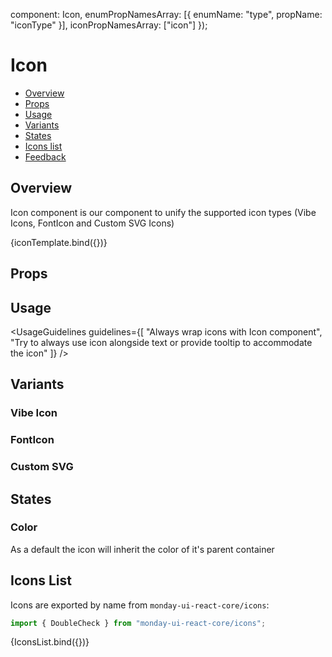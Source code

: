 
  component: Icon,
  enumPropNamesArray: [{ enumName: "type", propName: "iconType" }],
  iconPropNamesArray: ["icon"]
});

<Meta title="Media/Icon" component={Icon} argTypes={metaSettings.argTypes} decorators={metaSettings.decorators} />

<!--- Component template -->


<!--- Component documentation -->

# Icon

- [Overview](#overview)
- [Props](#props)
- [Usage](#usage)
- [Variants](#variants)
- [States](#states)
- [Icons list](#icons-list)
- [Feedback](#feedback)

## Overview

Icon component is our component to unify the supported icon types (Vibe Icons, FontIcon and Custom SVG Icons)

<Canvas>
  <Story name="Overview" args={{ icon: Bolt }}>
    {iconTemplate.bind({})}
  </Story>
</Canvas>

## Props

<ArgsTable story="Overview" />

## Usage

<UsageGuidelines
  guidelines={[
    "Always wrap icons with Icon component",
    "Try to always use icon alongside text or provide tooltip to accommodate the icon"
  ]}
/>

## Variants

### Vibe Icon

<Canvas>
  <Story name="Vibe Icon">
    <Icon iconType={Icon.type.SVG} icon={Bolt} iconLabel="my bolt svg icon" iconSize={16} />
  </Story>
</Canvas>

### FontIcon

<Canvas>
  <Story name="Font Icon">
    <Icon iconType={Icon.type.ICON_FONT} iconLabel="my font awesome start icon" icon="fa fa-star" />
  </Story>
</Canvas>

### Custom SVG

<Canvas>
  <Story name="Custom SVG">
    <Icon
      iconType={Icon.type.SRC}
      icon="https://cdn.monday.com/images/apps/custom-icons/Form.svg"
      iconLabel="my src awesome icon"
      className="icon-story-custom-icon"
      useCurrentColor
    />
  </Story>
</Canvas>

## States

### Color

As a default the icon will inherit the color of it's parent container

<Canvas>
  <Story name="Color">
    <div style={{ color: "var(--sb-color-sofia_pink)" }}>
      <Icon iconType={Icon.type.SVG} icon={Bolt} iconLabel="my bolt svg icon" iconSize={16} />
    </div>
  </Story>
</Canvas>

## Icons List

Icons are exported by name from `monday-ui-react-core/icons`:

```javascript
import { DoubleCheck } from "monday-ui-react-core/icons";
```

<Canvas>
  <Story name="Icons List" args={{}}>
    {IconsList.bind({})}
  </Story>
</Canvas>

